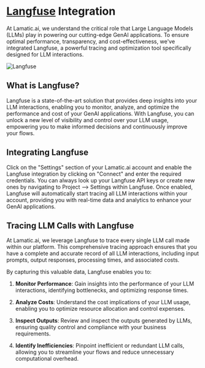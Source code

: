 
# [Langfuse](https://langfuse.com/) Integration

At Lamatic.ai, we understand the critical role that Large Language Models (LLMs) play in powering our cutting-edge GenAI applications. To ensure optimal performance, transparency, and cost-effectiveness, we've integrated Langfuse, a powerful tracing and optimization tool specifically designed for LLM interactions.


![Langfuse](/assets/langfuse.png)

## What is Langfuse?



Langfuse is a state-of-the-art solution that provides deep insights into your LLM interactions, enabling you to monitor, analyze, and optimize the performance and cost of your GenAI applications. With Langfuse, you can unlock a new level of visibility and control over your LLM usage, empowering you to make informed decisions and continuously improve your flows.

## Integrating Langfuse

Click on the "Settings" section of your Lamatic.ai account and enable the Langfuse integration by clicking on "Connect" and enter the required credentials. You can always look up your Langfuse API keys or create new ones by navigating to Project --> Settings within Langfuse. Once enabled, Langfuse will automatically start tracing all LLM interactions within your account, providing you with real-time data and analytics to enhance your GenAI applications.

## Tracing LLM Calls with Langfuse

At Lamatic.ai, we leverage Langfuse to trace every single LLM call made within our platform. This comprehensive tracing approach ensures that you have a complete and accurate record of all LLM interactions, including input prompts, output responses, processing times, and associated costs.

By capturing this valuable data, Langfuse enables you to:

1. **Monitor Performance**: Gain insights into the performance of your LLM interactions, identifying bottlenecks, and optimizing response times.

2. **Analyze Costs**: Understand the cost implications of your LLM usage, enabling you to optimize resource allocation and control expenses.

3. **Inspect Outputs**: Review and inspect the outputs generated by LLMs, ensuring quality control and compliance with your business requirements.

4. **Identify Inefficiencies**: Pinpoint inefficient or redundant LLM calls, allowing you to streamline your flows and reduce unnecessary computational overhead.
